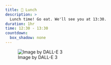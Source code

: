 ```yaml
---
title: 🍱 Lunch
description: >
  Lunch time! Go eat. We'll see you at 13:30.
duration: 1hr
time: 12:30 - 13:30
countdown:
  box_shadow: none
---
```


![Image by DALL-E 3](assets/gen-ai/data-scientist-lunch.png)